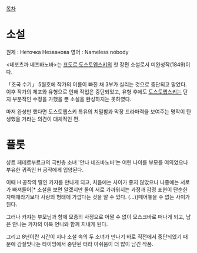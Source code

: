 [[목차]]
= 소설 =
원제 : Неточка Незванова
영어 : Nameless nobody

<네또츠까 네즈바노바>는 [[표도르 도스토옙스키]]의 첫 장편 소설로서 미완성작(1849)이다.

「조국 수기」 5월호에 작가의 이름이 빠진 채 3부가 실리는 것으로 중단되고 말았다. 
이후 작가의 체포와 유형으로 인해 작업은 중단되었고, 유형 후에도 [[도스토옙스키]]는 단지 부분적인 수정을 가했을 뿐 소설을 완성하지는 못하였다.

마저 완성만 했다면 도스토옙스키 특유의 치밀함과 
막장 드라마력을 보여주는 명작이 탄생했을 거라는 의견이 대체적인 편.

= 플롯 =

샹트 페테르부르크의 극빈층 소녀 '안나 네즈바노바'는
어린 나이를 부모를 여의었으나 부유한 귀족인 H 공작에게 입양된다.

이때 H 공작의 딸인 카쟈를 만나게 되고,
처음에는 사이가 좋지 않았으나 나중에는 서로가 빠져들어[* 소설을 보면 알겠지만 둘이 서로 가까워지는 과정과 감정 표현이 단순한 자매애라기보다 사랑의 형태에 가깝다는 것을 알 수 있다. (...)]떼어놓을 수 없는 사이가 된다.

그러나 카쟈는 부모님과 함께 모종의 사정으로 
어쩔 수 없이 모스크바로 떠나게 되고, 남은 안나는 카쟈의 이복 언니와 함께 지내게 된다.

그리고 8년이란 시간이 지나 
소설 속의 두 소녀가 만나기 바로 직전에서 중단되었기 때문에
감질맛나는 타이밍에서 중단된 터라 아쉬움이 더 많이 남긴 작품.
